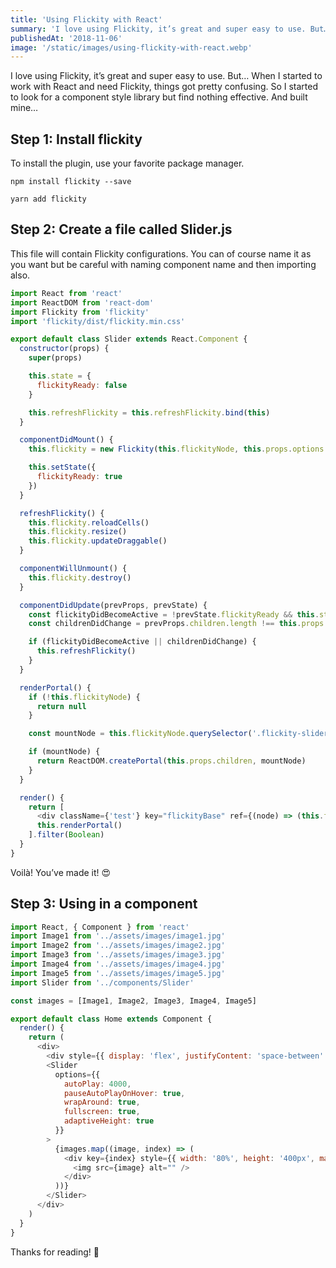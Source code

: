 ```yaml
---
title: 'Using Flickity with React'
summary: 'I love using Flickity, it’s great and super easy to use. But…'
publishedAt: '2018-11-06'
image: '/static/images/using-flickity-with-react.webp'
---
```


I love using Flickity, it’s great and super easy to use. But… When I started to work with React and need Flickity, things got pretty confusing. So I started to look for a component style library but find nothing effective. And built mine…

## Step 1: Install flickity

To install the plugin, use your favorite package manager.

```bash:NPM
npm install flickity --save
```

```bash:Yarn
yarn add flickity
```

## Step 2: Create a file called Slider.js

This file will contain Flickity configurations. You can of course name it as you want but be careful with naming component name and then importing also.

```jsx:Slider.js
import React from 'react'
import ReactDOM from 'react-dom'
import Flickity from 'flickity'
import 'flickity/dist/flickity.min.css'

export default class Slider extends React.Component {
  constructor(props) {
    super(props)

    this.state = {
      flickityReady: false
    }

    this.refreshFlickity = this.refreshFlickity.bind(this)
  }

  componentDidMount() {
    this.flickity = new Flickity(this.flickityNode, this.props.options || {})

    this.setState({
      flickityReady: true
    })
  }

  refreshFlickity() {
    this.flickity.reloadCells()
    this.flickity.resize()
    this.flickity.updateDraggable()
  }

  componentWillUnmount() {
    this.flickity.destroy()
  }

  componentDidUpdate(prevProps, prevState) {
    const flickityDidBecomeActive = !prevState.flickityReady && this.state.flickityReady
    const childrenDidChange = prevProps.children.length !== this.props.children.length

    if (flickityDidBecomeActive || childrenDidChange) {
      this.refreshFlickity()
    }
  }

  renderPortal() {
    if (!this.flickityNode) {
      return null
    }

    const mountNode = this.flickityNode.querySelector('.flickity-slider')

    if (mountNode) {
      return ReactDOM.createPortal(this.props.children, mountNode)
    }
  }

  render() {
    return [
      <div className={'test'} key="flickityBase" ref={(node) => (this.flickityNode = node)} />,
      this.renderPortal()
    ].filter(Boolean)
  }
}
```

Voilà! You’ve made it! 😍

## Step 3: Using in a component

```jsx:ExampleComponent.js
import React, { Component } from 'react'
import Image1 from '../assets/images/image1.jpg'
import Image2 from '../assets/images/image2.jpg'
import Image3 from '../assets/images/image3.jpg'
import Image4 from '../assets/images/image4.jpg'
import Image5 from '../assets/images/image5.jpg'
import Slider from '../components/Slider'

const images = [Image1, Image2, Image3, Image4, Image5]

export default class Home extends Component {
  render() {
    return (
      <div>
        <div style={{ display: 'flex', justifyContent: 'space-between' }} />
        <Slider
          options={{
            autoPlay: 4000,
            pauseAutoPlayOnHover: true,
            wrapAround: true,
            fullscreen: true,
            adaptiveHeight: true
          }}
        >
          {images.map((image, index) => (
            <div key={index} style={{ width: '80%', height: '400px', margin: '0 0.5em' }}>
              <img src={image} alt="" />
            </div>
          ))}
        </Slider>
      </div>
    )
  }
}
```

Thanks for reading! 💛
